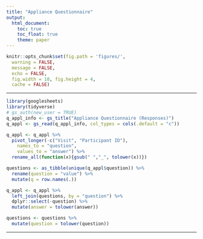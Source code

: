 ```yaml
---
title: "Appliance Questionnaire"
output:
  html_document:
    toc: true
    toc_float: true
    theme: paper
---
```


```r
knitr::opts_chunk$set(fig.path = 'figures/',
  warning = FALSE,
  message = FALSE,
  echo = FALSE,
  fig.width = 10, fig.height = 4,
  cache = FALSE)
```

---

```r
library(googlesheets)
library(tidyverse)
# gs_auth(new_user = TRUE)
q_appl_info <- gs_title("Appliance Questionnaire (Responses)")
q_appl <- gs_read(q_appl_info, col_types = cols(.default = "c"))
```

```r
q_appl <- q_appl %>%
  pivot_longer(-c("Visit", "Participant ID"),
    names_to = "question",
    values_to = "answer") %>%
  rename_all(function(x){gsub(" ","_", tolower(x))})
```

```r
questions <- as_tibble(unique(q_appl$question)) %>%
  rename(question = "value") %>%
  mutate(q = row.names(.))
```

```r
q_appl <- q_appl %>%
  left_join(questions, by = "question") %>%
  dplyr::select(-question) %>%
  mutate(answer = tolower(answer))
```

```r
questions <- questions %>%
  mutate(question = tolower(question))
```

---

